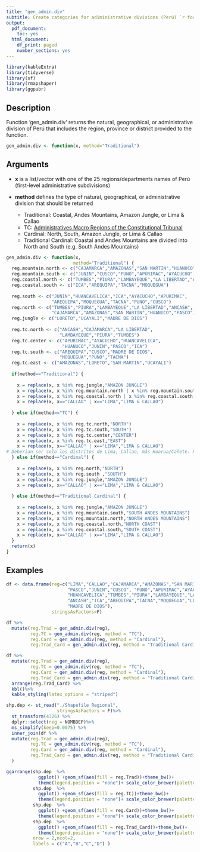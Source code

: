 ```yaml
---
title: "gen_admin.div"
subtitle: Create categories for adiministrative divisions (Perú) `r format(Sys.time(),"%Y/%m/%d")`
output:
  pdf_document:
    toc: yes
  html_document:
    df_print: paged
    number_sections: yes
---
```

```r
library(kableExtra)
library(tidyverse)
library(sf)
library(rmapshaper)
library(ggpubr)
```


## Description

Function 'gen_admin.div' returns the natural, geographical, or administrative division of Perú that includes the region, province or district provided to the function.

```r
gen_admin.div <- function(x, method="Traditional")
```

## Arguments

- **x** is a list/vector with one of the 25 regions/departments names of Perú (first-level administrative subdivisions) 

- **method** defines the type of natural, geographical, or administrative division that should be returned
  + Traditional: Coastal, Andes Mountains, Amazon Jungle, or Lima & Callao
  + TC: [Administratives Macro Regions of the Constitutional Tribunal](https://andina.pe/agencia/noticia-tc-crea-cinco-macro-regiones-para-facilitar-acceso-a-justicia-constitucional-604658.aspx)
  + Cardinal: North, South, Amazon Jungle, or Lima & Callao
  + Traditional Cardinal:  Coastal and Andes Mountains are divided into North and South (e.g. South Andes Mountains)

```r
gen_admin.div <- function(x, 
                         method="Traditional") {
  reg.mountain.north <- c("CAJAMARCA","AMAZONAS","SAN MARTIN","HUANUCO","PASCO")
  reg.mountain.south <- c("JUNIN","CUSCO","PUNO","APURIMAC","AYACUCHO","HUANCAVELICA")
  reg.coastal.north <- c("TUMBES","PIURA","LAMBAYEQUE","LA LIBERTAD","ANCASH")
  reg.coastal.south <- c("ICA","AREQUIPA","TACNA","MOQUEGUA")
  
  reg.south <- c("JUNIN","HUANCAVELICA","ICA","AYACUCHO","APURIMAC",
                 "AREQUIPA","MOQUEGUA","TACNA","PUNO","CUSCO")
  reg.north <- c("TUMBES","PIURA","LAMBAYEQUE","LA LIBERTAD","ANCASH",
                 "CAJAMARCA","AMAZONAS","SAN MARTIN","HUANUCO","PASCO")
  reg.jungle <- c("LORETO","UCAYALI","MADRE DE DIOS")
  
  reg.tc.north <- c("ANCASH","CAJAMARCA","LA LIBERTAD",
                    "LAMBAYEQUE","PIURA","TUMBES")
  reg.tc.center <- c("APURIMAC","AYACUCHO","HUANCAVELICA",
                     "HUANUCO","JUNIN","PASCO","ICA")
  reg.tc.south <- c("AREQUIPA","CUSCO","MADRE DE DIOS",
                    "MOQUEGUA","PUNO","TACNA")
  reg.tc.east <- c("AMAZONAS","LORETO","SAN MARTIN","UCAYALI")
  
  if(method=="Traditional") {
    
    x = replace(x, x %in% reg.jungle,"AMAZON JUNGLE")
    x = replace(x, x %in% reg.mountain.north | x %in% reg.mountain.south,"ANDES MOUNTAINS")
    x = replace(x, x %in% reg.coastal.north | x %in% reg.coastal.south,"COASTAL")
    x = replace(x, x=="CALLAO" | x=="LIMA","LIMA & CALLAO")
    
  } else if(method=="TC") {
    
    x = replace(x, x %in% reg.tc.north,"NORTH")
    x = replace(x, x %in% reg.tc.south,"SOUTH")
    x = replace(x, x %in% reg.tc.center,"CENTER")
    x = replace(x, x %in% reg.tc.east,"EAST")
    x = replace(x, x=="CALLAO" | x=="LIMA","LIMA & CALLAO")
# Deberian ser solo los distritos de Lima, Callao, más Huarua/Cañete. Por ahora todo LIMA will do just fine
  } else if(method=="Cardinal") {
    
    x = replace(x, x %in% reg.north,"NORTH")
    x = replace(x, x %in% reg.south ,"SOUTH")
    x = replace(x, x %in% reg.jungle,"AMAZON JUNGLE")
    x = replace(x, x=="CALLAO" | x=="LIMA","LIMA & CALLAO")
    
  } else if(method=="Traditional Cardinal") {
    
    x = replace(x, x %in% reg.jungle,"AMAZON JUNGLE")
    x = replace(x, x %in% reg.mountain.south,"SOUTH ANDES MOUNTAINS")
    x = replace(x, x %in% reg.mountain.north,"NORTH ANDES MOUNTAINS")
    x = replace(x, x %in% reg.coastal.north,"NORTH COAST")
    x = replace(x, x %in% reg.coastal.south,"SOUTH COAST")
    x = replace(x, x=="CALLAO" | x=="LIMA","LIMA & CALLAO")
  }
  return(x)
}
```

## Examples

```r
df <- data.frame(reg=c("LIMA","CALLAO","CAJAMARCA","AMAZONAS","SAN MARTIN","HUANUCO",
                       "PASCO","JUNIN","CUSCO", "PUNO","APURIMAC","AYACUCHO",
                       "HUANCAVELICA","TUMBES","PIURA","LAMBAYEQUE","LA LIBERTAD",
                       "ANCASH","ICA","AREQUIPA","TACNA","MOQUEGUA","LORETO","UCAYALI",
                       "MADRE DE DIOS"),
                 stringsAsFactors=F)
```

```r
df %>% 
  mutate(reg.Trad = gen_admin.div(reg),
         reg.TC = gen_admin.div(reg, method = "TC"),
         reg.Card = gen_admin.div(reg, method = "Cardinal"),
         reg.Trad_Card = gen_admin.div(reg, method = "Traditional Cardinal"))

```

```r
df %>% 
  mutate(reg.Trad = gen_admin.div(reg),
         reg.TC = gen_admin.div(reg, method = "TC"),
         reg.Card = gen_admin.div(reg, method = "Cardinal"),
         reg.Trad_Card = gen_admin.div(reg, method = "Traditional Cardinal")) %>%
  arrange(reg.Trad_Card) %>%
  kbl()%>%
  kable_styling(latex_options = "striped")

```

```r
shp.dep <- st_read("./Shapefile Regional", 
                   stringsAsFactors = F)%>% 
  st_transform(4326) %>% 
  dplyr::select(reg = NOMBDEP)%>%
  ms_simplify(keep=0.0075) %>% 
  inner_join(df %>% 
  mutate(reg.Trad = gen_admin.div(reg),
         reg.TC = gen_admin.div(reg, method = "TC"),
         reg.Card = gen_admin.div(reg, method = "Cardinal"),
         reg.Trad_Card = gen_admin.div(reg, method = "Traditional Cardinal")),
  )
```


```r
ggarrange(shp.dep  %>%
            ggplot() +geom_sf(aes(fill = reg.Trad))+theme_bw()+ 
            theme(legend.position = "none")+ scale_color_brewer(palette = "Dark2"),
          shp.dep  %>%
            ggplot() +geom_sf(aes(fill = reg.TC))+theme_bw()+ 
            theme(legend.position = "none")+ scale_color_brewer(palette = "Dark2"),
          shp.dep  %>%
            ggplot() +geom_sf(aes(fill = reg.Card))+theme_bw()+ 
            theme(legend.position = "none")+ scale_color_brewer(palette = "Dark2"),
          shp.dep  %>%
            ggplot() +geom_sf(aes(fill = reg.Trad_Card))+theme_bw()+ 
            theme(legend.position = "none")+ scale_color_brewer(palette = "Dark2"),
          nrow = 2,ncol=2, 
          labels = c("A","B","C","D") )    

```
